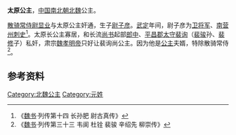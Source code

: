 {{東亞女性歷史人物
| 名稱=太原公主
| 身份=[[北魏|北魏]]公主
| 畫像=
| 說明=
| 姓=元
| 名=
| 封爵=[[公主|公主]]
| 位號=
| 封號=太原长公主
| 出生年=
| 逝世年=
| 墳墓=
| 父親=
| 夫=
| 夫之父=
|}}
'''太原公主'''，[[中国|中国]][[南北朝|南北朝]][[北魏|北魏]]公主。

[[散骑常侍|散骑常侍]][[尉显业|尉显业]]与太原公主奸通，生子[[尉子彦|尉子彦]]。[[武定_(东魏)|武定]]年间，尉子彦为[[卫将军|卫将军]]、[[南营州|南营州]][[刺史|刺史]]<ref>《[[魏书|魏书]]·列传第十四 长孙肥 尉古真传》 </ref>。太原长公主寡居，和长流[[尚书|尚书]]起部[[郎中|郎中]]、[[平昌郡|平昌郡]][[太守|太守]][[裴询|裴询]]（[[裴骏|裴骏]]孙、[[裴修|裴修]]子）私奸，肃宗[[魏孝明帝|魏孝明帝]]只好让裴询尚公主。因为他是[[公主|公主]]夫婿，特除散骑常侍<ref>《[[魏书|魏书]]·列传第三十三 韦阆 杜铨 裴骏 辛绍先 柳崇传》 </ref>。

== 参考资料 ==
<references/>
[[Category:北魏公主|Category:北魏公主]]
[[Category:元姓|Category:元姓]]